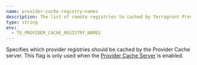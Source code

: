 ```yaml
---
name: provider-cache-registry-names
description: The list of remote registries to cached by Terragrunt Provider Cache server. By default, 'registry.terraform.io', 'registry.opentofu.org'.
type: string
env:
  - TG_PROVIDER_CACHE_REGISTRY_NAMES
---
```


Specifies which provider registries should be cached by the Provider Cache server. This flag is only used when the [Provider Cache Server](/docs/features/provider-cache-server) is enabled.
